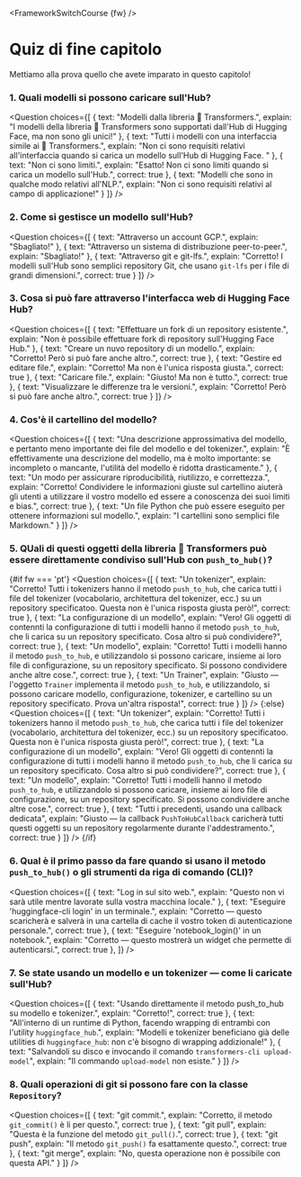 <FrameworkSwitchCourse {fw} />

<!-- DISABLE-FRONTMATTER-SECTIONS -->

# Quiz di fine capitolo

Mettiamo alla prova quello che avete imparato in questo capitolo!
  
### 1. Quali modelli si possono caricare sull'Hub?

<Question
	choices={[
		{
			text: "Modelli dalla libreria 🤗 Transformers.",
			explain: "I modelli della libreria 🤗 Transformers sono supportati dall'Hub di Hugging Face, ma non sono gli unici!"
		},
		{
			text: "Tutti i modelli con una interfaccia simile ai 🤗 Transformers.",
			explain: "Non ci sono requisiti relativi all'interfaccia quando si carica un modello sull'Hub di Hugging Face. "
		},
		{
			text: "Non ci sono limiti.",
			explain: "Esatto! Non ci sono limiti quando si carica un modello sull'Hub.",
            correct: true
		},
        {
			text: "Modelli che sono in qualche modo relativi all'NLP.",
			explain: "Non ci sono requisiti relativi al campo di applicazione!"
		}
	]}
/>

### 2. Come si gestisce un modello sull'Hub?

<Question
	choices={[
		{
			text: "Attraverso un account GCP.",
			explain: "Sbagliato!"
		},
		{
			text: "Attraverso un sistema di distribuzione peer-to-peer.",
			explain: "Sbagliato!"
		},
		{
			text: "Attraverso git e git-lfs.",
			explain: "Corretto! I modelli sull'Hub sono semplici repository Git, che usano <code>git-lfs</code> per i file di grandi dimensioni.",
            correct: true
		}
	]}
/>

### 3. Cosa si può fare attraverso l'interfacca web di Hugging Face Hub? 

<Question
	choices={[
		{
			text: "Effettuare un fork di un repository esistente.",
			explain: "Non è possibile effettuare fork di repository sull'Hugging Face Hub."
		},
		{
			text: "Creare un nuvo repository di un modello.",
			explain: "Corretto! Però si può fare anche altro.",
            correct: true
		},
		{
			text: "Gestire ed editare file.",
			explain: "Corretto! Ma non è l'unica risposta giusta.",
            correct: true
		},
        {
			text: "Caricare file.",
			explain: "Giusto! Ma non è tutto.",
            correct: true
		},
        {
			text: "Visualizzare le differenze tra le versioni.",
			explain: "Corretto! Però si può fare anche altro.",
            correct: true
		}
	]}
/>

### 4. Cos'è il cartellino del modello?

<Question
	choices={[
		{
			text: "Una descrizione approssimativa del modello, e pertanto meno importante dei file del modello e del tokenizer.",
			explain: "È effettivamente una descrizione del modello, ma è molto importante: se incompleto o mancante, l'utilità del modello è ridotta drasticamente."
		},
		{
			text: "Un modo per assicurare riproducibilità, riutilizzo, e correttezza.",
			explain: "Corretto! Condividere le informazioni giuste sul cartellino aiuterà gli utenti a utilizzare il vostro modello ed essere a conoscenza dei suoi limiti e bias.",
            correct: true
		},
		{
			text: "Un file Python che può essere eseguito per ottenere informazioni sul modello.",
			explain: "I cartellini sono semplici file Markdown."
		}
	]}
/>

### 5. QUali di questi oggetti della libreria 🤗 Transformers può essere direttamente condiviso sull'Hub con `push_to_hub()`?

{#if fw === 'pt'}
<Question
	choices={[
		{
			text: "Un tokenizer",
			explain: "Corretto! Tutti i tokenizers hanno il metodo <code>push_to_hub</code>, che carica tutti i file del tokenizer (vocabolario, architettura del tokenizer, ecc.) su un repository specificatoo. Questa non è l'unica risposta giusta però!",
            correct: true
		},
		{
			text: "La configurazione di un modello",
			explain: "Vero! Gli oggetti di contennti la configurazione di tutti i modelli hanno il metodo <code>push_to_hub</code>, che li carica su un repository specificato. Cosa altro si può condividere?",
            correct: true
		},
		{
			text: "Un modello",
			explain: "Corretto! Tutti i modelli hanno il metodo <code>push_to_hub</code>, e utilizzandolo si possono caricare, insieme ai loro file di configurazione, su un repository specificato. Si possono condividere anche altre cose.",
            correct: true
		},
        {
			text: "Un Trainer",
			explain: "Giusto — l'oggetto <code>Trainer</code> implementa il metodo <code>push_to_hub</code>, e utilizzandolo, si possono caricare modello, configurazione, tokenizer, e cartellino su un repository specificato. Prova un'altra risposta!",
            correct: true
		}
	]}
/>
{:else}
<Question
	choices={[
		{
			text: "Un tokenizer",
			explain: "Corretto! Tutti i tokenizers hanno il metodo <code>push_to_hub</code>, che carica tutti i file del tokenizer (vocabolario, architettura del tokenizer, ecc.) su un repository specificatoo. Questa non è l'unica risposta giusta però!",
            correct: true
		},
		{
			text: "La configurazione di un modello",
			explain: "Vero! Gli oggetti di contennti la configurazione di tutti i modelli hanno il metodo <code>push_to_hub</code>, che li carica su un repository specificato. Cosa altro si può condividere?",
            correct: true
		},
		{
			text: "Un modello",
			explain: "Corretto! Tutti i modelli hanno il metodo <code>push_to_hub</code>, e utilizzandolo si possono caricare, insieme ai loro file di configurazione, su un repository specificato. Si possono condividere anche altre cose.",
            correct: true
		},
		{
			text: "Tutti i precedenti, usando una callback dedicata",
			explain: "Giusto — la callback <code>PushToHubCallback</code> caricherà tutti questi oggetti su un repository regolarmente durante l'addestramento.",
            correct: true
		}
	]}
/>
{/if}

### 6. Qual è il primo passo da fare quando si usano il metodo `push_to_hub()` o gli strumenti da riga di comando (CLI)?

<Question
	choices={[
		{
			text: "Log in sul sito web.",
			explain: "Questo non vi sarà utile mentre lavorate sulla vostra macchina locale."
		},
		{
			text: "Eseguire 'huggingface-cli login' in un terminale.",
			explain: "Corretto — questo scaricherà e salverà in una cartella di cache il vostro token di autenticazione personale.",
            correct: true
		},
		{
			text: "Eseguire 'notebook_login()' in un notebook.",
			explain: "Corretto — questo mostrerà un widget che permette di autenticarsi.",
            correct: true
		},
	]}
/>

### 7. Se state usando un modello e un tokenizer — come li caricate sull'Hub?

<Question
	choices={[
		{
			text: "Usando direttamente il metodo push_to_hub su modello e tokenizer.",
			explain: "Corretto!",
            correct: true
		},
		{
			text: "All'interno di un runtime di Python, facendo wrapping di entrambi con l'utility <code>huggingface_hub</code>.",
			explain: "Modelli e tokenizer beneficiano già delle utilities di <code>huggingface_hub</code>: non c'è bisogno di wrapping addizionale!"
		},
		{
			text: "Salvandoli su disco e invocando il comando <code>transformers-cli upload-model</code>",
			explain: "Il commando <code>upload-model</code> non esiste."
		}
	]}
/>

### 8. Quali operazioni di git si possono fare con la classe `Repository`?

<Question
	choices={[
		{
			text: "git commit.",
			explain: "Corretto, il metodo <code>git_commit()</code> è li per questo.",
            correct: true
		},
		{
			text: "git pull",
			explain: "Questa è la funzione del metodo <code>git_pull()</code>.",
            correct: true
		},
		{
			text: "git push",
			explain: "Il metodo <code>git_push()</code> fa esattamente questo.",
            correct: true
		},
		{
			text: "git merge",
			explain: "No, questa operazione non è possibile con questa API."
		}
	]}
/>
